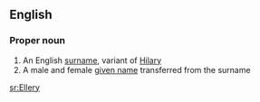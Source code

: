 ==English==

===Proper noun===
{{en-proper noun}}

# An English [[surname]], variant of [[Hilary]]
# A male and female [[given name]] transferred from the surname

[[sr:Ellery]]